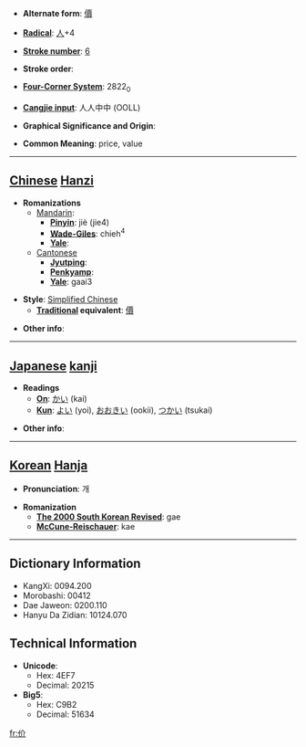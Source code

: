 * '''Alternate form''': [[價]]

* '''[[Wiktionary:Chinese radical index| Radical]]''': [[Wiktionary:Chinese radical index 人|人]]+4

* '''[[Wiktionary:Chinese total strokes index|Stroke number]]''': [[Wiktionary:Chinese total strokes index 6|6]]

* '''Stroke order''': 

* '''[[Wiktionary:Chinese four corner index|Four-Corner System]]''': 2822<sub>0</sub>

* '''[[Wiktionary:Chinese Cangjie index|Cangjie input]]''': 人人中中 (OOLL)

* '''Graphical Significance and Origin''': 

* '''Common Meaning''': price, value

----

== [[Chinese]] [[Hanzi]] ==

* '''Romanizations'''
** [[Mandarin]]:
*** '''[[Pinyin]]''': jiè (jie4)
*** '''[[Wade-Giles]]''': chieh<sup>4</sup>
*** '''[[Yale]]''': 
**[[Cantonese]]
***'''[[Jyutping]]''':
***'''[[Penkyamp]]''': 
***'''[[Yale]]''': gaai3

* '''Style''': [[Simplified Chinese]] 
** '''[[Traditional Chinese|Traditional]] equivalent''': [[價]]

* '''Other info''': 

----

== [[Japanese]] [[kanji]] ==

* '''Readings'''
** '''[[On]]''': [[かい]] (kai)
** '''[[Kun]]''': [[よい]] (yoi), [[おおきい]] (ookii), [[つかい]] (tsukai)

* '''Other info''':  

----

== [[Korean]] [[Hanja]] ==

* '''Pronunciation''': 개

* '''Romanization'''
** '''[[The 2000 South Korean Revised Romanization|The 2000 South Korean Revised]]''': gae
** '''[[McCune-Reischauer]]''': kae

----

== Dictionary Information ==

* KangXi: 0094.200
* Morobashi: 00412
* Dae Jaweon: 0200.110
* Hanyu Da Zidian: 10124.070

== Technical Information ==

* '''Unicode''':
** Hex: 4EF7
** Decimal: 20215
* '''Big5''':
** Hex: C9B2
** Decimal: 51634

[[fr:价]]